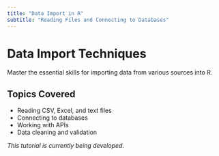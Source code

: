 ```yaml
---
title: "Data Import in R"
subtitle: "Reading Files and Connecting to Databases"
---
```


# Data Import Techniques

Master the essential skills for importing data from various sources into R.

## Topics Covered

- Reading CSV, Excel, and text files
- Connecting to databases
- Working with APIs
- Data cleaning and validation

*This tutorial is currently being developed.*